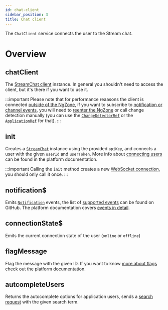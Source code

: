 ```yaml
---
id: chat-client
sidebar_position: 3
title: Chat client
---
```


The `ChatClient` service connects the user to the Stream chat.

# Overview

## chatClient

The [StreamChat client](https://github.com/GetStream/stream-chat-js/blob/master/src/client.ts) instance. In general you shouldn't need to access the client, but it's there if you want to use it.

:::important
Please note that for performance reaasons the client is connected [outside of the NgZone](https://angular.io/guide/zone#ngzone-1), if you want to subscribe to [notification or channel events](https://getstream.io/chat/docs/javascript/event_object/?language=javascript), you will need to [reenter the NgZone](https://angular.io/guide/zone#ngzone-run-and-runoutsideofangular) or call change detection manually (you can use the [`ChangeDetectorRef`](https://angular.io/api/core/ChangeDetectorRef) or the [`ApplicationRef`](https://angular.io/api/core/ApplicationRef) for that).
:::

## init

Creates a [`StreamChat`](https://github.com/GetStream/stream-chat-js/blob/668b3e5521339f4e14fc657834531b4c8bf8176b/src/client.ts#L124) instance using the provided `apiKey`, and connects a user with the given `userId` and `userToken`. More info about [connecting users](https://getstream.io/chat/docs/javascript/init_and_users/?language=javascript) can be found in the platform documentation.

:::important
Calling the `init` method creates a new [WebSocket connection](https://getstream.io/chat/docs/javascript/init_and_users/?language=javascript#websocket-connections), you should only call it once.
:::

## notification$

Emits [`Notification`](https://github.com/GetStream/stream-chat-angular/blob/master/projects/stream-chat-angular/src/lib/chat-client.service.ts) events, the list of [supported events](https://github.com/GetStream/stream-chat-angular/blob/master/projects/stream-chat-angular/src/lib/chat-client.service.ts) can be found on GitHub. The platform documentation covers [events in detail](https://getstream.io/chat/docs/javascript/event_object/?language=javascript).

## connectionState$

Emits the current connection state of the user (`online` or `offline`)

## flagMessage

Flag the message with the given ID. If you want to know [more about flags](https://getstream.io/chat/docs/javascript/moderation/?language=javascript) check out the platform documentation.

## autcompleteUsers

Returns the autocomplete options for application users, sends a [search request](https://getstream.io/chat/docs/javascript/query_users/?language=javascript#querying-using-the-$autocomplete-operator) with the given search term.
